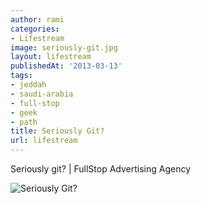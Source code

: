 ```yaml
---
author: rami
categories:
- Lifestream
image: seriously-git.jpg
layout: lifestream
publishedAt: '2013-03-13'
tags:
- jeddah
- saudi-arabia
- full-stop
- geek
- path
title: Seriously Git?
url: lifestream
---
```


Seriously git? | FullStop Advertising Agency

![Seriously Git?](/assets/images/content/lifestream/seriously-git.jpg)